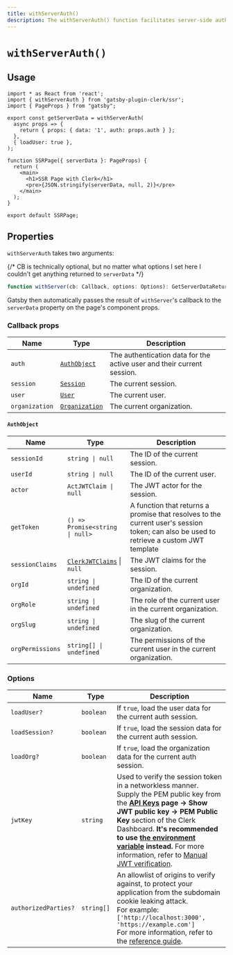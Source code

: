 ```yaml
---
title: withServerAuth()
description: The withServerAuth() function facilitates server-side authentication and provides options for data retrieval and authorization control for Clerk Components in a Gatsby application.
---
```


# `withServerAuth()`

## Usage

```tsx
import * as React from 'react';
import { withServerAuth } from 'gatsby-plugin-clerk/ssr';
import { PageProps } from "gatsby";

export const getServerData = withServerAuth(
  async props => {
    return { props: { data: '1', auth: props.auth } };
  },
  { loadUser: true },
);

function SSRPage({ serverData }: PageProps) {
  return (
    <main>
      <h1>SSR Page with Clerk</h1>
      <pre>{JSON.stringify(serverData, null, 2)}</pre>
    </main>
  );
}

export default SSRPage;
```

## Properties

`withServerAuth` takes two arguments:

{/* CB is technically optional, but no matter what options I set here I couldn't get anything returned to `serverData` */}


```typescript
function withServer(cb: Callback, options: Options): GetServerDataReturn;
```

Gatsby then automatically passes the result of `withServer`'s callback to the `serverData` property on the page's component props.

### Callback props

| Name | Type | Description |
| --- | --- | --- |
| `auth` | [`AuthObject`](#auth-object) | The authentication data for the active user and their current session. |
| `session` | [`Session`](#session) | The current session. |
| `user` | [`User`](#user) | The current user. |
| `organization` | [`Organization`](#organization) | The current organization. |

#### `AuthObject`

| Name | Type | Description |
| --- | --- | --- |
| `sessionId` | `string \| null` | The ID of the current session. |
| `userId` | `string \| null` | The ID of the current user. |
| `actor` | `ActJWTClaim \| null` | The JWT actor for the session. |
| `getToken` | `() => Promise<string \| null>` | A function that returns a promise that resolves to the current user's session token; can also be used to retrieve a custom JWT template |
| `sessionClaims` | [`ClerkJWTClaims`](/docs/backend-requests/resources/session-tokens#default-session-claims) \| `null` | The JWT claims for the session. |
| `orgId` | `string \| undefined` | The ID of the current organization. |
| `orgRole` | `string \| undefined` | The role of the current user in the current organization. |
| `orgSlug` | `string \| undefined` | The slug of the current organization. |
| `orgPermissions` | `string[] \| undefined` | The permissions of the current user in the current organization. |

### Options

| Name | Type | Description |
| --- | --- | --- |
| `loadUser?` | `boolean` | If `true`, load the user data for the current auth session. |
| `loadSession?` | `boolean` | If `true`, load the session data for the current auth session. |
| `loadOrg?` | `boolean` | If `true`, load the organization data for the current auth session. |
| `jwtKey`  | `string` | Used to verify the session token in a networkless manner. Supply the PEM public key from the **[API Keys](https://dashboard.clerk.com/last-active?path=api-keys) page -> Show JWT public key -> PEM Public Key** section of the Clerk Dashboard. **It's recommended to use [the environment variable](/docs/deployments/clerk-environment-variables) instead.** For more information, refer to [Manual JWT verification](/docs/backend-requests/handling/manual-jwt). |
| `authorizedParties?` | `string[]` | An allowlist of origins to verify against, to protect your application from the subdomain cookie leaking attack.<br/>For example:<br/>`['http://localhost:3000', 'https://example.com']`<br/>For more information, refer to the [reference guide](/docs/references/nodejs/token-verification#validate-the-authorized-party-of-a-session-token). |
